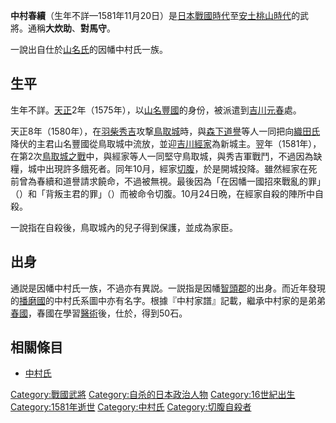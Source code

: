 {{日本武士
|名稱= 中村 春續
|圖片名稱= 
|圖片大小= 
|圖片說明= 
|時代= [[日本戰國時代|日本戰國時代]]—[[安土桃山時代|安土桃山時代]]
|出生日期= 不詳
|出生地點= 
|逝世日期= [[天正_(日本)|天正]]9年10月24日（1581年11月20日）
|逝世地點= 
|假名= 
|羅馬字= 
|幼名= 
|改名= 
|别名= 大炊助、對馬守（通稱）
|諡号= 
|神号= 
|戒名= 
|洗禮名= 
|墓所= 
|朝廷官位= 
|幕府職位= 
|主君= [[山名豐儀|山名豐儀]]→[[山名豐國|豐國]]→[[吉川經家|吉川經家]]
|藩= 
|氏族= [[中村氏|中村氏]]
|父母= 不詳
|養父= 
|養母= 
|兄弟= 弟：[[中村春國|春國]]（『中村家譜』）
|姐妹= 
|正室= 
|側室= 
|嗣子= 
|嗣女= 
|養子= 
|養女= 
}}
{{japanese|japanese=中村 春続|kana=なかむら はるつぐ|romaji=Nakamura Harutsugu|舊寫=中村 春續}}
'''中村春續'''（生年不詳—1581年11月20日）是[[日本戰國時代|日本戰國時代]]至[[安土桃山時代|安土桃山時代]]的武將。通稱'''大炊助'''、'''對馬守'''。

一說出自仕於[[山名氏|山名氏]]的因幡中村氏一族。

== 生平 ==
生年不詳。[[天正_(日本)|天正]]2年（1575年），以[[山名豐國|山名豐國]]的{{tsl|ja|被官}}身份，被派遣到[[吉川元春|吉川元春]]處。

天正8年（1580年），在[[羽柴秀吉|羽柴秀吉]]攻撃[[鳥取城|鳥取城]]時，與[[森下道譽|森下道譽]]等人一同把向[[織田氏|織田氏]]降伏的主君山名豐國從鳥取城中流放，並迎[[吉川經家|吉川經家]]為新城主。翌年（1581年），在第2次[[鳥取城之戰|鳥取城之戰]]中，與經家等人一同堅守鳥取城，與秀吉軍戰鬥，不過因為缺糧，城中出現許多餓死者。同年10月，經家[[切腹|切腹]]，於是開城投降。雖然經家在死前曾為春續和道譽請求饒命，不過被無視。最後因為「在因幡一國招來戰亂的罪」（{{lang|ja|因幡一国に戦乱を招いた罪}}）和「背叛主君的罪」（{{lang|ja|主君への裏切りの罪}}）而被命令切腹。10月24日晩，在經家自殺的陣所中自殺。

一說指在自殺後，鳥取城內的兒子得到保護，並成為{{tsl|ja|吉川氏}}家臣。

== 出身 ==
通説是因幡中村氏一族，不過亦有異説。一説指是因幡[[智頭郡|智頭郡]]的{{tsl|ja|草刈氏}}出身。而近年發現的[[播磨國|播磨國]]的中村氏系圖中亦有名字。根據『中村家譜』記載，繼承中村家的是弟弟[[中村春國|春國]]，春國在學習[[醫術|醫術]]後，仕於{{tsl|ja|吉川氏}}，得到50石。

== 相關條目 ==
*[[中村氏|中村氏]]

[[Category:戰國武將|Category:戰國武將]]
[[Category:自杀的日本政治人物|Category:自杀的日本政治人物]]
[[Category:16世紀出生|Category:16世紀出生]]
[[Category:1581年逝世|Category:1581年逝世]]
[[Category:中村氏|Category:中村氏]]
[[Category:切腹自殺者|Category:切腹自殺者]]